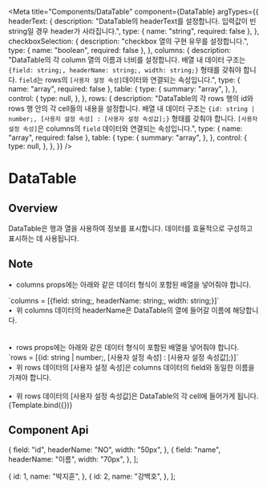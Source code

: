 
<Meta
  title="Components/DataTable"
  component={DataTable}
  argTypes={{
    headerText: {
      description:
        "DataTable의 headerText를 설정합니다. 입력값이 빈 string일 경우 header가 사라집니다.",
      type: { name: "string", required: false },
    },
    checkboxSelection: {
      description: "checkbox 열의 구현 유무를 설정합니다.",
      type: { name: "boolean", required: false },
    },
    columns: {
      description:
        "DataTable의 각 column 열의 이름과 너비를 설정합니다. 배열 내 데이터 구조는 `{field: string;, headerName: string;, width: string;}` 형태를 갖춰야 합니다. `field`는 rows의 `[사용자 설정 속성]`데이터와 연결되는 속성입니다.",
      type: { name: "array", required: false },
      table: {
        type: {
          summary: "array",
        },
      },
      control: {
        type: null,
      },
    },
    rows: {
      description:
        "DataTable의 각 rows 행의 id와 rows 행 안의 각 cell들의 내용을 설정합니다. 배열 내 데이터 구조는 `{id: string | number;, [사용자 설정 속성] : [사용자 설정 속성값];}` 형태를 갖춰야 합니다. `[사용자 설정 속성]`은 columns의 `field` 데이터와 연결되는 속성입니다.",
      type: { name: "array", required: false },
      table: {
        type: {
          summary: "array",
        },
      },
      control: {
        type: null,
      },
    },
  }}
/>

# DataTable

## Overview

DataTable은 행과 열을 사용하여 정보를 표시합니다. 데이터를 효율적으로 구성하고 표시하는 데 사용됩니다.


## Note

&bull;&nbsp; columns props에는 아래와 같은 데이터 형식이 포함된 배열을 넣어줘야 합니다.

<div style={{ marginLeft: "30px" }}>
 `columns = [{field: string;, headerName: string;, width: string;}]` 
</div>
&bull;&nbsp; 위 columns 데이터의 headerName은 DataTable의 열에 들어갈 이름에 해당합니다.<br/><br/><br/>
&bull;&nbsp; rows props에는 아래와 같은 데이터 형식이 포함된 배열을 넣어줘야 합니다.
<div style={{ marginLeft: "30px" }}>
 `rows = [{id: string | number;, [사용자 설정 속성] : [사용자 설정 속성값];}]` 
</div>
&bull;&nbsp; 위 rows 데이터의 [사용자 설정 속성]은 columns 데이터의 field와 동일한 이름을 가져야 합니다. <br/><br/>
&bull;&nbsp; 위 rows 데이터의 [사용자 설정 속성값]은 DataTable의 각 cell에 들어가게 됩니다.

<Canvas>
  <Story
    name="Default"
    args={{
      headerText: "Datatable",
      checkboxSelection: true,
      columns: columns,
      rows: rows,
    }}
  >
    {Template.bind({})}
  </Story>
</Canvas>

## Component Api

<ArgsTable story="Default" />

  {
    field: "id",
    headerName: "NO",
    width: "50px",
  },
  {
    field: "name",
    headerName: "이름",
    width: "70px",
  },
];

  {
    id: 1,
    name: "박지훈",
  },
  {
    id: 2,
    name: "강백호",
  },
];

